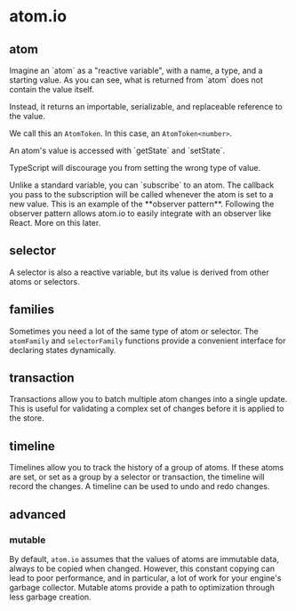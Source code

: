 # atom.io

## atom


<DeclareAnAtom />
Imagine an `atom` as a "reactive variable", with a name, a type, and a starting value.

<AnAtomTokenIsAReference />
As you can see, what is returned from `atom` does not contain the value itself.

Instead, it returns an importable, serializable, and replaceable reference to the value.

We call this an `AtomToken`. In this case, an `AtomToken<number>`.

<GetAndSetAnAtom />
An atom's value is accessed with `getState` and `setState`.

TypeScript will discourage you from setting the wrong type of value.

<SubscribeToAnAtom />
Unlike a standard variable, you can `subscribe` to an atom. The callback you pass
to the subscription will be called whenever the atom is set to a new value.

<SubscribePowersIntegrations />
This is an example of the **observer pattern**. Following the observer pattern allows
atom.io to easily integrate with an observer like React. More on this later.

## selector


<DeclareASelector />

A selector is also a reactive variable, but its value is derived from other atoms or selectors.

<UseASelector />

## families

Sometimes you need a lot of the same type of atom or selector. The `atomFamily` and `selectorFamily` functions provide a convenient interface for declaring states dynamically.

## transaction

Transactions allow you to batch multiple atom changes into a single update. This is useful for validating a complex set of changes before it is applied to the store.

## timeline

Timelines allow you to track the history of a group of atoms. If these atoms are set, or set as a group by a selector or transaction, the timeline will record the changes. A timeline can be used to undo and redo changes.

## advanced

### mutable

By default, `atom.io` assumes that the values of atoms are immutable data, always to be copied when changed. However, this constant copying can lead to poor performance, and in particular, a lot of work for your engine's garbage collector. Mutable atoms provide a path to optimization through less garbage creation.
